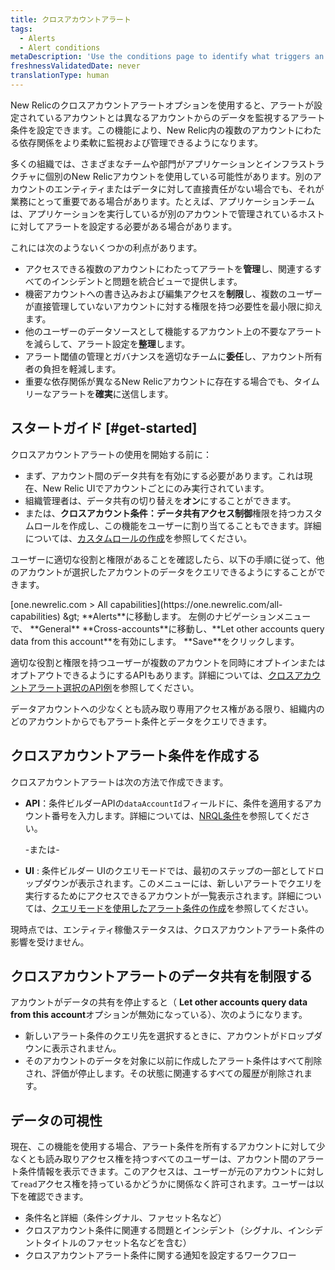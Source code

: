 ```yaml
---
title: クロスアカウントアラート
tags:
  - Alerts
  - Alert conditions
metaDescription: 'Use the conditions page to identify what triggers an alert policy''s notification, starting with the product and type of metric or service.'
freshnessValidatedDate: never
translationType: human
---
```


New Relicのクロスアカウントアラートオプションを使用すると、アラートが設定されているアカウントとは異なるアカウントからのデータを監視するアラート条件を設定できます。この機能により、New Relic内の複数のアカウントにわたる依存関係をより柔軟に監視および管理できるようになります。

多くの組織では、さまざまなチームや部門がアプリケーションとインフラストラクチャに個別のNew Relicアカウントを使用している可能性があります。別のアカウントのエンティティまたはデータに対して直接責任がない場合でも、それが業務にとって重要である場合があります。たとえば、アプリケーションチームは、アプリケーションを実行しているが別のアカウントで管理されているホストに対してアラートを設定する必要がある場合があります。

これには次のようないくつかの利点があります。

* アクセスできる複数のアカウントにわたってアラートを**管理**し、関連するすべてのインシデントと問題を統合ビューで提供します。
* 機密アカウントへの書き込みおよび編集アクセスを**制限**し、複数のユーザーが直接管理していないアカウントに対する権限を持つ必要性を最小限に抑えます。
* 他のユーザーのデータソースとして機能するアカウント上の不要なアラートを減らして、アラート設定を**整理**します。
* アラート閾値の管理とガバナンスを適切なチームに**委任**し、アカウント所有者の負担を軽減します。
* 重要な依存関係が異なるNew Relicアカウントに存在する場合でも、タイムリーなアラートを**確実**に送信します。

## スタートガイド [#get-started]

クロスアカウントアラートの使用を開始する前に：

* まず、アカウント間のデータ共有を有効にする必要があります。これは現在、New Relic UIでアカウントごとにのみ実行されています。
* 組織管理者は、データ共有の切り替えを**オン**にすることができます。
* または、**クロスアカウント条件：データ共有アクセス制御**権限を持つカスタムロールを作成し、この機能をユーザーに割り当てることもできます。詳細については、[カスタムロールの作成](/docs/accounts/accounts-billing/new-relic-one-user-management/account-user-mgmt-tutorial/#roles/)を参照してください。

ユーザーに適切な役割と権限があることを確認したら、以下の手順に従って、他のアカウントが選択したアカウントのデータをクエリできるようにすることができます。

<Steps>
  <Step>
    [one.newrelic.com &gt; All capabilities](https://one.newrelic.com/all-capabilities) &amp;gt; <DNT>**Alerts**</DNT>に移動します。
  </Step>

  <Step>
    左側のナビゲーションメニューで、 <DNT>**General**</DNT>
  </Step>

  <Step>
    **Cross-accounts**に移動し、**Let other accounts query data from this account**を有効にします。
  </Step>

  <Step>
    **Save**をクリックします。
  </Step>
</Steps>

適切な役割と権限を持つユーザーが複数のアカウントを同時にオプトインまたはオプトアウトできるようにするAPIもあります。詳細については、[クロスアカウントアラート選択のAPI例](/docs/apis/nerdgraph/examples/nerdgraph-api-cross-account-alerting-elections)を参照してください。

データアカウントへの少なくとも読み取り専用アクセス権がある限り、組織内のどのアカウントからでもアラート条件とデータをクエリできます。

## クロスアカウントアラート条件を作成する

クロスアカウントアラートは次の方法で作成できます。

* **API**：条件ビルダーAPIの`dataAccountId`フィールドに、条件を適用するアカウント番号を入力します。詳細については、[NRQL条件](/docs/apis/nerdgraph/examples/nerdgraph-api-nrql-condition-alerts/#create-cross-account-alert)を参照してください。

  -または-

* **UI** : 条件ビルダー UIのクエリモードでは、最初のステップの一部としてドロップダウンが表示されます。このメニューには、新しいアラートでクエリを実行するためにアクセスできるアカウントが一覧表示されます。詳細については、[クエリモードを使用したアラート条件の作成](/docs/alerts/create-alert/create-alert-condition/alert-conditions/#advanced-signal-settings)を参照してください。

<Callout variant="tip">
  現時点では、エンティティ稼働ステータスは、クロスアカウントアラート条件の影響を受けません。
</Callout>

## クロスアカウントアラートのデータ共有を制限する

アカウントがデータの共有を停止すると（ **Let other accounts query data from this account**オプションが無効になっている）、次のようになります。

* 新しいアラート条件のクエリ先を選択するときに、アカウントがドロップダウンに表示されません。
* そのアカウントのデータを対象に以前に作成したアラート条件はすべて削除され、評価が停止します。その状態に関連するすべての履歴が削除されます。

## データの可視性

現在、この機能を使用する場合、アラート条件を所有するアカウントに対して少なくとも読み取りアクセス権を持つすべてのユーザーは、アカウント間のアラート条件情報を表示できます。このアクセスは、ユーザーが元のアカウントに対して`read`アクセス権を持っているかどうかに関係なく許可されます。ユーザーは以下を確認できます。

* 条件名と詳細（条件シグナル、ファセット名など）
* クロスアカウント条件に関連する問題とインシデント（シグナル、インシデントタイトルのファセット名などを含む）
* クロスアカウントアラート条件に関する通知を設定するワークフロー